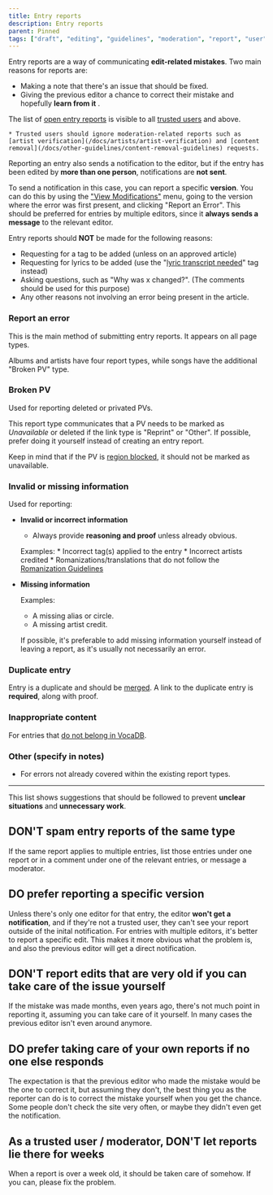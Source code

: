 ---
title: Entry reports
description: Entry reports
parent: Pinned
tags: ["draft", "editing", "guidelines", "moderation", "report", "user", "vocadb"]
---

Entry reports are a way of communicating **edit-related mistakes**. Two main reasons for reports are: 
* Making a note that there's an issue that should be fixed.
* Giving the previous editor a chance to correct their mistake and hopefully **learn from it** .

The list of [open entry reports](https://vocadb.net/Admin/ViewEntryReports) is visible to all [trusted users](/docs/documentation/user-groups) and above.

    * Trusted users should ignore moderation-related reports such as [artist verification](/docs/artists/artist-verification) and [content removal](/docs/other-guidelines/content-removal-guidelines) requests.

Reporting an entry also sends a notification to the editor, but if the entry has been edited by **more than one person**, notifications are **not sent**.

To send a notification in this case, you can report a specific **version**. You can do this by using the ["View Modifications"](/docs/songs/song-entry-page#view-modifications) menu, going to the version where the error was first present, and clicking "Report an Error". This should be preferred for entries by multiple editors, since it **always sends a message** to the relevant editor.

Entry reports should **NOT** be made for the following reasons:

- Requesting for a tag to be added (unless on an approved article)
- Requesting for lyrics to be added (use the "[lyric transcript needed](https://vocadb.net/T/6362/lyric-transcript-needed)" tag instead)
- Asking questions, such as "Why was x changed?". (The comments should be used for this purpose)
- Any other reasons not involving an error being present in the article.

### Report an error

This is the main method of submitting entry reports. It appears on all page types.

Albums and artists have four report types, while songs have the additional "Broken PV" type.

### Broken PV
Used for reporting deleted or privated PVs.

This report type communicates that a PV needs to be marked as _Unavailable_ or deleted if the link type is "Reprint" or "Other". If possible, prefer doing it yourself instead of creating an entry report.

Keep in mind that if the PV is [region blocked](https://vocadb.net/T/8226/region-blocked), it should not be marked as unavailable.

### Invalid or missing information

Used for reporting:
* **Invalid or incorrect information**
    * Always provide **reasoning and proof** unless already obvious.

    Examples:
        * Incorrect tag(s) applied to the entry
        * Incorrect artists credited
        * Romanizations/translations that do not follow the [Romanization Guidelines](/docs/other-guidelines/romanization-guidelines)
* **Missing information**

    Examples:
    * A missing alias or circle.
    * A missing artist credit. 


    If possible, it's preferable to add missing information yourself instead of leaving a report, as it's usually not necessarily an error.





### Duplicate entry

Entry is a duplicate and should be [merged](/docs/other-guidelines/merging-entries). A link to the duplicate entry is **required**, along with proof.

### Inappropriate content

For entries that [do not belong in VocaDB](/docs/other-guidelines/content-policy#Albums).

### Other (specify in notes)
- For errors not already covered within the existing report types.

----

This list shows suggestions that should be followed to prevent **unclear situations** and **unnecessary work**.

## DON'T spam entry reports of the same type

If the same report applies to multiple entries, list those entries under one report or in a comment under one of the relevant entries, or message a moderator.

## DO prefer reporting a specific version

Unless there's only one editor for that entry, the editor **won't get a notification**, and if they're not a trusted user, they can't see your report outside of the inital notification. For entries with multiple editors, it's better to report a specific edit. This makes it more obvious what the problem is, and also the previous editor will get a direct notification.

## DON'T report edits that are very old if you can take care of the issue yourself

If the mistake was made months, even years ago, there's not much point in reporting it, assuming you can take care of it yourself. In many cases the previous editor isn't even around anymore.

## DO prefer taking care of your own reports if no one else responds

The expectation is that the previous editor who made the mistake would be the one to correct it, but assuming they don't, the best thing you as the reporter can do is to correct the mistake yourself when you get the chance. Some people don't check the site very often, or maybe they didn't even get the notification.

## As a trusted user / moderator, DON'T let reports lie there for weeks

When a report is over a week old, it should be taken care of somehow. If you can, please fix the problem.